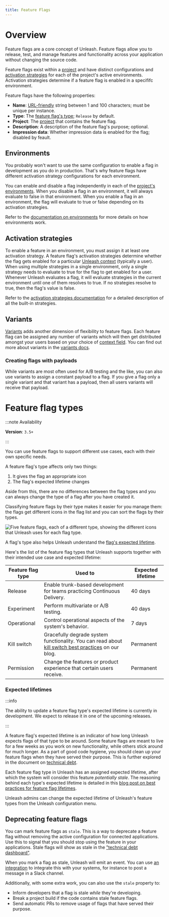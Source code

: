 ```yaml
---
title: Feature Flags
---
```


# Overview

Feature flags are a core concept of Unleash. Feature flags allow you to release, test, and manage features and functionality across your application without changing the source code.

Feature flags exist within a [project](../reference/projects) and have distinct configurations and [activation strategies](../reference/activation-strategies) for each of the project's active environments. Activation strategies determine if a feature flag is enabled in a specififc environment.

Feature flags have the following properties:

- **Name**: [URL-friendly](https://www.rfc-editor.org/rfc/rfc3986#section-2.3) string between 1 and 100 characters; must be unique per instance.
- **Type**: The [feature flag's type](#feature-flag-types); `Release` by default.
- **Project**: The [project](../reference/projects) that contains the feature flag.
- **Description**: A description of the feature flag's purpose; optional.
- **Impression data**: Whether impression data is enabled for the flag; disabled by feault.

## Environments

You probably won't want to use the same configuration to enable a flag in development as you do in production. That's why feature flags have different activation strategy configurations for each environment.

You can enable and disable a flag independently in each of the [project's environments](../reference/projects). When you disable a flag in an environment, it will always evaluate to false in that environment. When you enable a flag in an environment, the flag will evaluate to true or false depending on its activation strategies.

Refer to the [documentation on environments](../reference/environments) for more details on how environments work.

## Activation strategies

To enable a feature in an environment, you must assign it at least one activation strategy. A feature flag's activation strategies determine whether the flag gets enabled for a particular [Unleash context](../reference/unleash-context) (typically a user). When using multiple strategies in a single environment, only a single strategy needs to evaluate to true for the flag to get enabled for a user. Whenever Unleash evaluates a flag, it will evaluate strategies in the current environment until one of them resolves to true. If no strategies resolve to true, then the flag's value is false.

Refer to the [activation strategies documentation](../reference/activation-strategies) for a detailed description of all the built-in strategies.

## Variants

[Variants](../reference/feature-toggle-variants) adds another dimension of flexibility to feature flags. Each feature flag can be assigned any number of variants which will then get distributed amongst your users based on your choice of [context field](../reference/unleash-context#structure). You can find out more about variants in the [variants docs](../reference/feature-toggle-variants).

### Creating flags with payloads

While variants are most often used for A/B testing and the like, you can also use variants to assign a constant payload to a flag. If you give a flag only a single variant and that variant has a payload, then all users variants will receive that payload.


# Feature flag types

:::note Availability

**Version**: `3.5+`

:::


You can use feature flags to support different use cases, each with their own specific needs.

A feature flag's type affects only two things:
1. It gives the flag an appropriate icon
2. The flag's expected lifetime changes

Aside from this, there are no differences between the flag types and you can always change the type of a flag after you have created it.

Classifying feature flags by their type makes it easier for you manage them: the flags get different icons in the flag list and you can sort the flags by their types.

![Five feature flags, each of a different type, showing the different icons that Unleash uses for each flag type.](/img/toggle_type_icons.png "Feature flag type icons")

A flag's type also helps Unleash understand the [flag's expected lifetime](#expected-lifetimes).

Here's the list of the feature flag types that Unleash supports together with their intended use case and expected lifetime:

| Feature flag type | Used to                                                                                                                                                       | Expected lifetime |
|---------------------|-------------------------------------------------------------------------------------------------------------------------------------------------------------------|-------------------|
| Release             | Enable trunk-based development for teams practicing Continuous Delivery.                                                                                          | 40 days           |
| Experiment          | Perform multivariate or A/B testing.                                                                                                                              | 40 days           |
| Operational         | Control operational aspects of the system's behavior.                                                                                                             | 7 days            |
| Kill switch         | Gracefully degrade system functionality. You can read about [kill switch best practices](https://www.getunleash.io/blog/kill-switches-best-practice) on our blog. | Permanent         |
| Permission          | Change the features or product experience that certain users receive.                                                                                             | Permanent         |

### Expected lifetimes

:::info

The ability to update a feature flag type's expected lifetime is currently in development. We expect to release it in one of the upcoming releases.

:::

A feature flag's expected lifetime is an indicator of how long Unleash expects flags of that type to be around. Some feature flags are meant to live for a few weeks as you work on new functionality, while others stick around for much longer. As a part of good code hygiene, you should clean up your feature flags when they have served their purpose. This is further explored in the document on [technical debt](./technical-debt).

Each feature flag type in Unleash has an assigned expected lifetime, after which the system will consider this feature _potentially stale_. The reasoning behind each type's expected lifetime is detailed in this [blog post on best practices for feature flag lifetimes](https://www.getunleash.io/blog/feature-toggle-life-time-best-practices).

Unleash admins can change the expected lifetime of Unleash's feature types from the Unleash configuration menu.


## Deprecating feature flags

You can mark feature flags as `stale`. This is a way to deprecate a feature flag without removing the active configuration for connected applications. Use this to signal that you should stop using the feature in your applications. Stale flags will show as stale in the ["technical debt dashboard"](./technical-debt).

When you mark a flag as stale, Unleash will emit an event. You can use [an integration](/integrations/integrations) to integrate this with your systems, for instance to post a message in a Slack channel.

Additionally, with some extra work, you can also use the `stale` property to:

- Inform developers that a flag is stale _while_ they're developing.
- Break a project build if the code contains stale feature flags.
- Send automatic PRs to remove usage of flags that have served their purpose.
